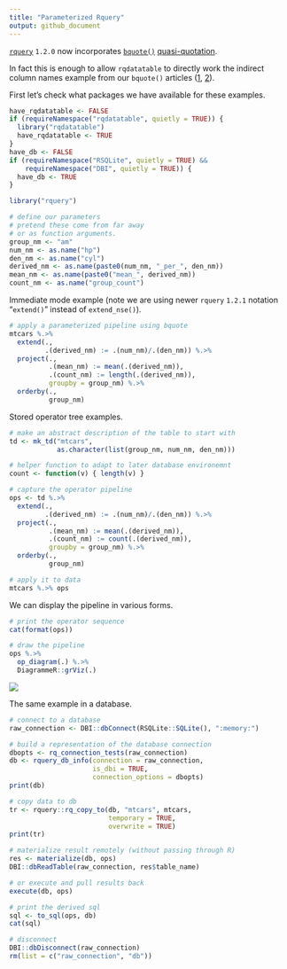 ```yaml
---
title: "Parameterized Rquery"
output: github_document
---
```


[`rquery`](https://CRAN.R-project.org/package=rquery) `1.2.0` now incorporates [`bquote()`](https://www.rdocumentation.org/packages/base/versions/3.5.1/topics/bquote) [quasi-quotation](https://en.wikipedia.org/wiki/Quasi-quotation).

In fact this is enough to allow `rqdatatable` to directly work the indirect column names example from our `bquote()` articles ([1](http://www.win-vector.com/blog/2018/09/parameterizing-with-bquote/), [2](http://www.win-vector.com/blog/2018/10/quasiquotation-in-r-via-bquote/)).


First let's check what packages we have available for these examples.

```r
have_rqdatatable <- FALSE
if (requireNamespace("rqdatatable", quietly = TRUE)) {
  library("rqdatatable")
  have_rqdatatable <- TRUE
}
have_db <- FALSE
if (requireNamespace("RSQLite", quietly = TRUE) &&
    requireNamespace("DBI", quietly = TRUE)) {
  have_db <- TRUE
}
```


```r
library("rquery")

# define our parameters
# pretend these come from far away
# or as function arguments.
group_nm <- "am"
num_nm <- as.name("hp")
den_nm <- as.name("cyl")
derived_nm <- as.name(paste0(num_nm, "_per_", den_nm))
mean_nm <- as.name(paste0("mean_", derived_nm))
count_nm <- as.name("group_count")
```

Immediate mode example (note we are using newer `rquery` `1.2.1` notation "`extend()`" instead of `extend_nse()`).

```r
# apply a parameterized pipeline using bquote
mtcars %.>%
  extend(., 
         .(derived_nm) := .(num_nm)/.(den_nm)) %.>%
  project(., 
          .(mean_nm) := mean(.(derived_nm)),
          .(count_nm) := length(.(derived_nm)),
          groupby = group_nm) %.>%
  orderby(., 
          group_nm)
```

Stored operator tree examples.

```r
# make an abstract description of the table to start with
td <- mk_td("mtcars",
            as.character(list(group_nm, num_nm, den_nm)))

# helper function to adapt to later database environemnt
count <- function(v) { length(v) }

# capture the operator pipeline
ops <- td %.>%
  extend(., 
         .(derived_nm) := .(num_nm)/.(den_nm)) %.>%
  project(., 
          .(mean_nm) := mean(.(derived_nm)),
          .(count_nm) := count(.(derived_nm)),
          groupby = group_nm) %.>%
  orderby(., 
          group_nm)

```

```r
# apply it to data
mtcars %.>% ops
```

We can display the pipeline in various forms.

```r
# print the operator sequence
cat(format(ops))
```

```r
# draw the pipeline
ops %.>%
  op_diagram(.) %.>% 
  DiagrammeR::grViz(.)
```

![](parameterized_rquery.png)

The same example in a database.


```r
# connect to a database
raw_connection <- DBI::dbConnect(RSQLite::SQLite(), ":memory:")

# build a representation of the database connection
dbopts <- rq_connection_tests(raw_connection)
db <- rquery_db_info(connection = raw_connection,
                     is_dbi = TRUE,
                     connection_options = dbopts)
print(db)

# copy data to db
tr <- rquery::rq_copy_to(db, "mtcars", mtcars, 
                         temporary = TRUE, 
                         overwrite = TRUE)
print(tr)

# materialize result remotely (without passing through R)
res <- materialize(db, ops)
DBI::dbReadTable(raw_connection, res$table_name)

# or execute and pull results back
execute(db, ops)

# print the derived sql
sql <- to_sql(ops, db)
cat(sql)

# disconnect
DBI::dbDisconnect(raw_connection)
rm(list = c("raw_connection", "db"))
```


